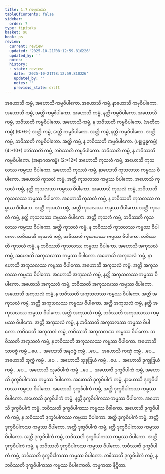 ```yaml
---
title: 1.7 ကမ္မကထာ
tableOfContents: false
sidebar:
  order: 7
type: tipitaka
basket: su
book: ps
review:
  current: review
  updated: '2025-10-21T08:12:59.810226'
  updated_by: ''
  notes: ''
  history:
  - state: review
    date: '2025-10-21T08:12:59.810226'
    updated_by: ''
    notes: ''
    previous_state: draft
---
```



<DynamicBreadcrumb />


<ReviewStatus review={frontmatter.review} showDetails={true} />

<HypothesisAnnotation frontmatter={frontmatter} />

<Division number="234" book="ps" e="ch" v="26" p="271">

<Paragraph number="1273" book="ps">
အဟောသိ ကမ္မံ, အဟောသိ ကမ္မဝိပါကော. အဟောသိ ကမ္မံ, နာဟောသိ ကမ္မဝိပါကော. အဟောသိ ကမ္မံ, အတ္ထိ ကမ္မဝိပါကော. အဟောသိ ကမ္မံ, နတ္ထိ ကမ္မဝိပါကော. အဟောသိ ကမ္မံ, ဘဝိဿတိ ကမ္မဝိပါကော. အဟောသိ ကမ္မံ, န ဘဝိဿတိ ကမ္မဝိပါကော. (အတီတကမ္မံ) (6:*6*)
</Paragraph>

<Paragraph number="1274" book="ps">
အတ္ထိ ကမ္မံ, အတ္ထိ ကမ္မဝိပါကော. အတ္ထိ ကမ္မံ, နတ္ထိ ကမ္မဝိပါကော. အတ္ထိ ကမ္မံ, ဘဝိဿတိ ကမ္မဝိပါကော. အတ္ထိ ကမ္မံ, န ဘဝိဿတိ ကမ္မဝိပါကော. (ပစ္စုပ္ပန္နကမ္မံ) (4:*10*)
</Paragraph>

<Paragraph number="1275" book="ps">
ဘဝိဿတိ ကမ္မံ, ဘဝိဿတိ ကမ္မဝိပါကော. ဘဝိဿတိ ကမ္မံ, န ဘဝိဿတိ ကမ္မဝိပါကော. (အနာဂတကမ္မံ) (2:*12*)
</Paragraph>

</Division>
<Division number="235" book="ps" e="ch" v="26" p="271">

<Paragraph number="1276" book="ps">
အဟောသိ ကုသလံ ကမ္မံ, အဟောသိ ကုသလဿ ကမ္မဿ ဝိပါကော. အဟောသိ ကုသလံ ကမ္မံ, နာဟောသိ ကုသလဿ ကမ္မဿ ဝိပါကော. အဟောသိ ကုသလံ ကမ္မံ, အတ္ထိ ကုသလဿ ကမ္မဿ ဝိပါကော. အဟောသိ ကုသလံ ကမ္မံ, နတ္ထိ ကုသလဿ ကမ္မဿ ဝိပါကော. အဟောသိ ကုသလံ ကမ္မံ, ဘဝိဿတိ ကုသလဿ ကမ္မဿ ဝိပါကော. အဟောသိ ကုသလံ ကမ္မံ, န ဘဝိဿတိ ကုသလဿ ကမ္မဿ ဝိပါကော.
</Paragraph>

<Paragraph number="1277" book="ps">
အတ္ထိ ကုသလံ ကမ္မံ, အတ္ထိ ကုသလဿ ကမ္မဿ ဝိပါကော. အတ္ထိ ကုသလံ ကမ္မံ, နတ္ထိ ကုသလဿ ကမ္မဿ ဝိပါကော. အတ္ထိ ကုသလံ ကမ္မံ, ဘဝိဿတိ ကုသလဿ ကမ္မဿ ဝိပါကော. အတ္ထိ ကုသလံ ကမ္မံ, န ဘဝိဿတိ ကုသလဿ ကမ္မဿ ဝိပါကော.
</Paragraph>

<Paragraph number="1278" book="ps">
ဘဝိဿတိ ကုသလံ ကမ္မံ, ဘဝိဿတိ ကုသလဿ ကမ္မဿ ဝိပါကော. ဘဝိဿတိ ကုသလံ ကမ္မံ, န ဘဝိဿတိ ကုသလဿ ကမ္မဿ ဝိပါကော.
</Paragraph>

<Paragraph number="1279" book="ps">
အဟောသိ အကုသလံ ကမ္မံ, အဟောသိ အကုသလဿ ကမ္မဿ ဝိပါကော. အဟောသိ အကုသလံ ကမ္မံ, နာဟောသိ အကုသလဿ ကမ္မဿ ဝိပါကော. အဟောသိ အကုသလံ ကမ္မံ, အတ္ထိ အကုသလဿ ကမ္မဿ ဝိပါကော. အဟောသိ အကုသလံ ကမ္မံ, နတ္ထိ အကုသလဿ ကမ္မဿ ဝိပါကော. အဟောသိ အကုသလံ ကမ္မံ, ဘဝိဿတိ အကုသလဿ ကမ္မဿ ဝိပါကော. အဟောသိ အကုသလံ ကမ္မံ, န ဘဝိဿတိ အကုသလဿ ကမ္မဿ ဝိပါကော.
</Paragraph>

<Paragraph number="1280" book="ps">
အတ္ထိ အကုသလံ ကမ္မံ, အတ္ထိ အကုသလဿ ကမ္မဿ ဝိပါကော. အတ္ထိ အကုသလံ ကမ္မံ, နတ္ထိ အကုသလဿ ကမ္မဿ ဝိပါကော. အတ္ထိ အကုသလံ ကမ္မံ, ဘဝိဿတိ အကုသလဿ ကမ္မဿ ဝိပါကော. အတ္ထိ အကုသလံ ကမ္မံ, န ဘဝိဿတိ အကုသလဿ ကမ္မဿ ဝိပါကော.
</Paragraph>

<Paragraph number="1281" book="ps">
ဘဝိဿတိ အကုသလံ ကမ္မံ, ဘဝိဿတိ အကုသလဿ ကမ္မဿ ဝိပါကော. ဘဝိဿတိ အကုသလံ ကမ္မံ, န ဘဝိဿတိ အကုသလဿ ကမ္မဿ ဝိပါကော.
</Paragraph>

<Paragraph number="1282" book="ps">
အဟောသိ သာဝဇ္ဇံ ကမ္မံ …ပေ…  အဟောသိ အနဝဇ္ဇံ ကမ္မံ …ပေ…  အဟောသိ ကဏှံ ကမ္မံ …ပေ…  အဟောသိ သုက္ကံ ကမ္မံ …ပေ…  အဟောသိ သုခုဒြယံ ကမ္မံ …ပေ…  အဟောသိ ဒုက္ခုဒြယံ ကမ္မံ …ပေ…  အဟောသိ သုခဝိပါကံ ကမ္မံ …ပေ…  အဟောသိ ဒုက္ခဝိပါကံ ကမ္မံ, အဟောသိ ဒုက္ခဝိပါကဿ ကမ္မဿ ဝိပါကော. အဟောသိ ဒုက္ခဝိပါကံ ကမ္မံ, နာဟောသိ ဒုက္ခဝိပါကဿ ကမ္မဿ ဝိပါကော. အဟောသိ ဒုက္ခဝိပါကံ ကမ္မံ, အတ္ထိ ဒုက္ခဝိပါကဿ ကမ္မဿ ဝိပါကော. အဟောသိ ဒုက္ခဝိပါကံ ကမ္မံ, နတ္ထိ ဒုက္ခဝိပါကဿ ကမ္မဿ ဝိပါကော. အဟောသိ ဒုက္ခဝိပါကံ ကမ္မံ, ဘဝိဿတိ ဒုက္ခဝိပါကဿ ကမ္မဿ ဝိပါကော. အဟောသိ ဒုက္ခဝိပါကံ ကမ္မံ, န ဘဝိဿတိ ဒုက္ခဝိပါကဿ ကမ္မဿ ဝိပါကော.
</Paragraph>

<Paragraph number="1283" book="ps">
အတ္ထိ ဒုက္ခဝိပါကံ ကမ္မံ, အတ္ထိ ဒုက္ခဝိပါကဿ ကမ္မဿ ဝိပါကော. အတ္ထိ ဒုက္ခဝိပါကံ ကမ္မံ, နတ္ထိ ဒုက္ခဝိပါကဿ ကမ္မဿ ဝိပါကော. အတ္ထိ ဒုက္ခဝိပါကံ ကမ္မံ, ဘဝိဿတိ ဒုက္ခဝိပါကဿ ကမ္မဿ ဝိပါကော. အတ္ထိ ဒုက္ခဝိပါကံ ကမ္မံ, န ဘဝိဿတိ ဒုက္ခဝိပါကဿ ကမ္မဿ ဝိပါကော.
</Paragraph>

<Paragraph number="1284" book="ps">
ဘဝိဿတိ ဒုက္ခဝိပါကံ ကမ္မံ, ဘဝိဿတိ ဒုက္ခဝိပါကဿ ကမ္မဿ ဝိပါကော. ဘဝိဿတိ ဒုက္ခဝိပါကံ ကမ္မံ, န ဘဝိဿတိ ဒုက္ခဝိပါကဿ ကမ္မဿ ဝိပါကောတိ.

</Paragraph>
</Division>

<Paragraph number="1285" type="center" book="ps">
ကမ္မကထာ နိဋ္ဌိတာ.
</Paragraph>